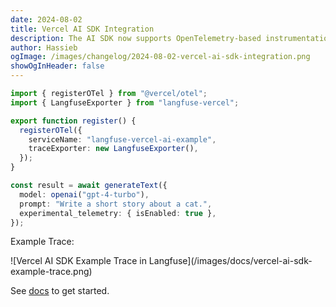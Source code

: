 ```yaml
---
date: 2024-08-02
title: Vercel AI SDK Integration
description: The AI SDK now supports OpenTelemetry-based instrumentation. With the new LangfuseExporter, you can easily collect these traces in Langfuse.
author: Hassieb
ogImage: /images/changelog/2024-08-02-vercel-ai-sdk-integration.png
showOgInHeader: false
---
```



<ChangelogHeader />

```typescript filename="instrumentation.ts" {7}
import { registerOTel } from "@vercel/otel";
import { LangfuseExporter } from "langfuse-vercel";

export function register() {
  registerOTel({
    serviceName: "langfuse-vercel-ai-example",
    traceExporter: new LangfuseExporter(),
  });
}
```

```typescript {4}
const result = await generateText({
  model: openai("gpt-4-turbo"),
  prompt: "Write a short story about a cat.",
  experimental_telemetry: { isEnabled: true },
});
```

Example Trace:

<Frame border fullWidth>
  ![Vercel AI SDK Example Trace in
  Langfuse](/images/docs/vercel-ai-sdk-example-trace.png)
</Frame>

See [docs](/docs/integrations/vercel-ai-sdk) to get started.
